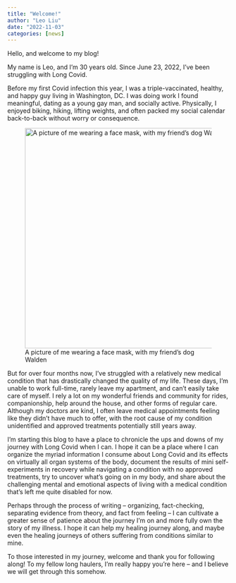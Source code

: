 ```yaml
---
title: "Welcome!"
author: "Leo Liu"
date: "2022-11-03"
categories: [news]
---
```


Hello, and welcome to my blog!

My name is Leo, and I'm 30 years old. Since June 23, 2022, I've been struggling with Long Covid.

Before my first Covid infection this year, I was a triple-vaccinated, healthy, and happy guy living in Washington, DC. I was doing work I found meaningful, dating as a young gay man, and socially active. Physically, I enjoyed biking, hiking, lifting weights, and often packed my social calendar back-to-back without worry or consequence.

![A picture of me wearing a face mask, with my friend's dog Walden](welcome-pic.jpg){fig-alt="An Asian man smiling and wearing a face mask, sitting on a couch with a dog on his lap" width="500"}

But for over four months now, I've struggled with a relatively new medical condition that has drastically changed the quality of my life. These days, I'm unable to work full-time, rarely leave my apartment, and can't easily take care of myself. I rely a lot on my wonderful friends and community for rides, companionship, help around the house, and other forms of regular care. Although my doctors are kind, I often leave medical appointments feeling like they didn't have much to offer, with the root cause of my condition unidentified and approved treatments potentially still years away.

I'm starting this blog to have a place to chronicle the ups and downs of my journey with Long Covid when I can. I hope it can be a place where I can organize the myriad information I consume about Long Covid and its effects on virtually all organ systems of the body, document the results of mini self-experiments in recovery while navigating a condition with no approved treatments, try to uncover what's going on in my body, and share about the challenging mental and emotional aspects of living with a medical condition that's left me quite disabled for now.

Perhaps through the process of writing -- organizing, fact-checking, separating evidence from theory, and fact from feeling -- I can cultivate a greater sense of patience about the journey I'm on and more fully own the story of my illness. I hope it can help my healing journey along, and maybe even the healing journeys of others suffering from conditions similar to mine.

To those interested in my journey, welcome and thank you for following along! To my fellow long haulers, I'm really happy you're here -- and I believe we will get through this somehow.
